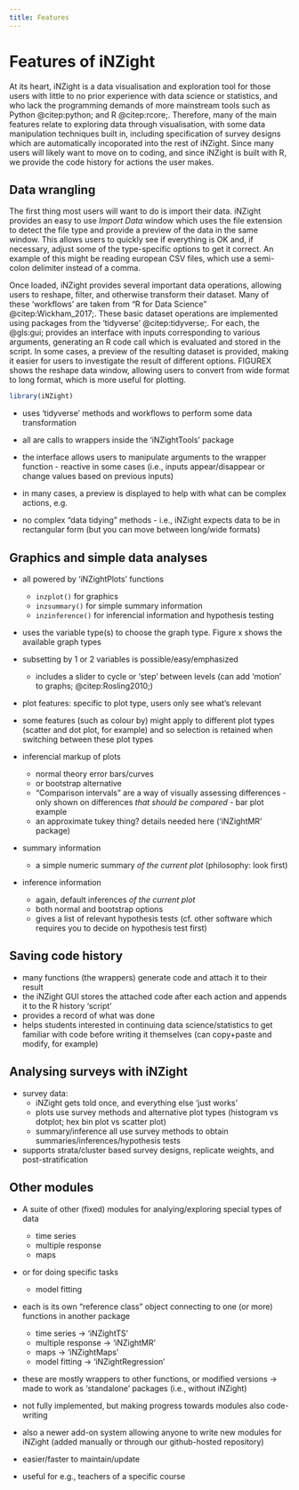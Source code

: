 ```yaml
---
title: Features
---
```


# Features of iNZight

At its heart, iNZight is a data visualisation and exploration tool for those users with little to no prior experience with data science or statistics, and who lack the programming demands of more mainstream tools such as Python @citep:python; and R @citep:rcore;. Therefore, many of the main features relate to exploring data through visualisation, with some data manipulation techniques built in, including specification of survey designs which are automatically incoporated into the rest of iNZight. Since many users will likely want to move on to coding, and since iNZight is built with R, we provide the code history for actions the user makes.



## Data wrangling

The first thing most users will want to do is import their data. iNZight provides an easy to use *Import Data* window which uses the file extension to detect the file type and provide a preview of the data in the same window. This allows users to quickly see if everything is OK and, if necessary, adjust some of the type-specific options to get it correct. An example of this might be reading european CSV files, which use a semi-colon delimiter instead of a comma.


Once loaded, iNZight provides several important data operations, allowing users to reshape, filter, and otherwise transform their dataset. Many of these 'workflows' are taken from "R for Data Science" @citep:Wickham_2017;. These basic dataset operations are implemented using packages from the 'tidyverse' @citep:tidyverse;. For each, the @gls:gui; provides an interface with inputs corresponding to various arguments, generating an R code call which is evaluated and stored in the script. In some cases, a preview of the resulting dataset is provided, making it easier for users to investigate the result of different options. FIGUREX shows the reshape data window, allowing users to convert from wide format to long format, which is more useful for plotting.

```r
library(iNZight)
```

* uses 'tidyverse' methods and workflows to perform some data transformation
* all are calls to wrappers inside the 'iNZightTools' package
* the interface allows users to manipulate arguments to the wrapper function - reactive in some cases (i.e., inputs appear/disappear or change values based on previous inputs)
* in many cases, a preview is displayed to help with what can be complex actions, e.g.

* no complex "data tidying" methods - i.e., iNZight expects data to be in rectangular form (but you can move between long/wide formats)


## Graphics and simple data analyses

* all powered by 'iNZightPlots' functions
    * `inzplot()` for graphics
    * `inzsummary()` for simple summary information
    * `inzinference()` for inferencial information and hypothesis testing
* uses the variable type(s) to choose the graph type. Figure x shows the available graph types
* subsetting by 1 or 2 variables is possible/easy/emphasized
    * includes a slider to cycle or 'step' between levels (can add 'motion' to graphs; @citep:Rosling2010;)
* plot features: specific to plot type, users only see what's relevant
* some features (such as colour by) might apply to different plot types (scatter and dot plot, for example) and so selection is retained when switching between these plot types

* inferencial markup of plots
    * normal theory error bars/curves
    * or bootstrap alternative
    * "Comparison intervals" are a way of visually assessing differences - only shown on differences *that should be compared* - bar plot example
    * an approximate tukey thing? details needed here ('iNZightMR' package)

* summary information
    * a simple numeric summary *of the current plot* (philosophy: look first)
* inference information
    * again, default inferences *of the current plot*
    * both normal and bootstrap options
    * gives a list of relevant hypothesis tests (cf. other software which requires you to decide on hypothesis test first)


## Saving code history

* many functions (the wrappers) generate code and attach it to their result
\begin{lstlisting}[language=R]
data.filtered <- iNZightTools::filterData(iris, "Species", "Setosa")
cat(code(data.filtered))
# iris %>% dplyr::filter(Species == "Setosa")
\end{lstlisting}

* the iNZight GUI stores the attached code after each action and appends it to the R history 'script'
* provides a record of what was done
* helps students interested in continuing data science/statistics to get familiar with code before writing it themselves (can copy+paste and modify, for example)

## Analysing surveys with iNZight

* survey data:
    * iNZight gets told once, and everything else 'just works'
    * plots use survey methods and alternative plot types (histogram vs dotplot; hex bin plot vs scatter plot)
    * summary/inference all use survey methods to obtain summaries/inferences/hypothesis tests

* supports strata/cluster based survey designs, replicate weights, and post-stratification


## Other modules

* A suite of other (fixed) modules for analying/exploring special types of data
    * time series
    * multiple response
    * maps
* or for doing specific tasks
    * model fitting

* each is its own "reference class" object connecting to one (or more) functions in another package
    * time series -> 'iNZightTS'
    * multiple response -> 'iNZightMR'
    * maps -> 'iNZightMaps'
    * model fitting -> 'iNZightRegression'
* these are mostly wrappers to other functions, or modified versions -> made to work as 'standalone' packages (i.e., without iNZight)
* not fully implemented, but making progress towards modules also code-writing

* also a newer add-on system allowing anyone to write new modules for iNZight (added manually or through our github-hosted repository)
* easier/faster to maintain/update
* useful for e.g., teachers of a specific course


